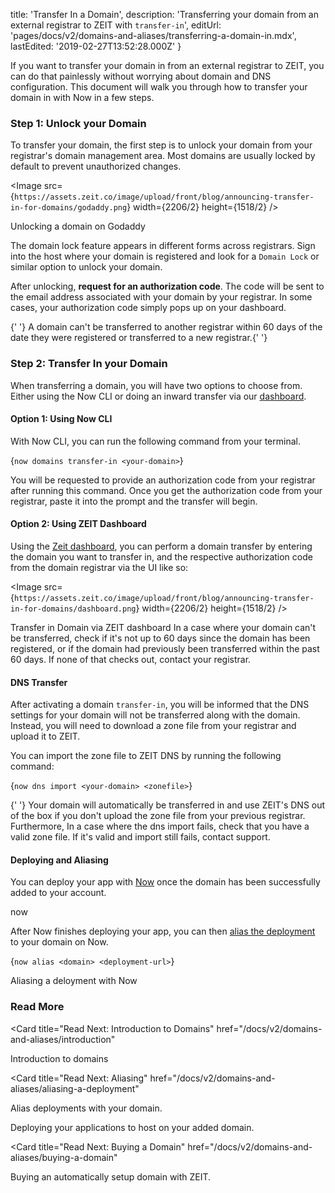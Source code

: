 
  title: 'Transfer In a Domain',
  description:
    'Transferring your domain from an external registrar to ZEIT with `transfer-in`',
  editUrl: 'pages/docs/v2/domains-and-aliases/transferring-a-domain-in.mdx',
  lastEdited: '2019-02-27T13:52:28.000Z'
}

If you want to transfer your domain in from an external registrar to ZEIT, you can do that painlessly without worrying about domain and DNS configuration. This document will walk you through how to transfer your domain in with Now in a few steps.

### Step 1: Unlock your Domain

To transfer your domain, the first step is to unlock your domain from your registrar's domain management area. Most domains are usually locked by default to prevent unauthorized changes.

<Image
  src={`https://assets.zeit.co/image/upload/front/blog/announcing-transfer-in-for-domains/godaddy.png`}
  width={2206/2}
  height={1518/2}
/>
<Caption>Unlocking a domain on Godaddy</Caption>

The domain lock feature appears in different forms across registrars. Sign into the host where your domain is registered and look for a `Domain Lock` or similar option to unlock your domain.

After unlocking, **request for an authorization code**. The code will be sent to the email address associated with your domain by your registrar. In some cases, your authorization code simply pops up on your dashboard.

<Note>
  {' '}
  A domain can't be transferred to another registrar within 60 days of the date
  they were registered or transferred to a new registrar.{' '}
</Note>

### Step 2: Transfer In your Domain

When transferring a domain, you will have two options to choose from. Either using the Now CLI or doing an inward transfer via our [dashboard](https://zeit.co/dashboard/domains).

#### Option 1: Using Now CLI

With Now CLI, you can run the following command from your terminal.

<TerminalInput>{`now domains transfer-in <your-domain>`}</TerminalInput>

You will be requested to provide an authorization code from your registrar after running this command. Once you get the authorization code from your registrar, paste it into the prompt and the transfer will begin.

#### Option 2: Using ZEIT Dashboard

Using the [Zeit dashboard](https://zeit.co/dashboard/domains), you can perform a domain transfer by entering the domain you want to transfer in, and the respective authorization code from the domain registrar via the UI like so:

<Image
  src={`https://assets.zeit.co/image/upload/front/blog/announcing-transfer-in-for-domains/dashboard.png`}
  width={2206/2}
  height={1518/2}
/>
<Caption>Transfer in Domain via ZEIT dashboard</Caption>

<Note>
  In a case where your domain can't be transferred, check if it's not up to 60
  days since the domain has been registered, or if the domain had previously
  been transferred within the past 60 days. If none of that checks out, contact
  your registrar.
</Note>

#### DNS Transfer

After activating a domain `transfer-in`, you will be informed that the DNS settings for your domain will not be transferred along with the domain. Instead, you will need to download a zone file from your registrar and upload it to ZEIT.

You can import the zone file to ZEIT DNS by running the following command:

<TerminalInput>{`now dns import <your-domain> <zonefile>`}</TerminalInput>

<Note>
  {' '}
  Your domain will automatically be transferred in and use ZEIT's DNS out of the
  box if you don't upload the zone file from your previous registrar.
  Furthermore, In a case where the dns import fails, check that you have a valid
  zone file. If it's valid and import still fails, contact support.
</Note>

#### Deploying and Aliasing

You can deploy your app with [Now](/docs/v2/getting-started/installation/) once the domain has been successfully added to your account.

<TerminalInput>now</TerminalInput>

After Now finishes deploying your app, you can then [alias the deployment](/docs/v2/domains-and-aliases/aliasing-a-domain) to your domain on Now.

<TerminalInput>{`now alias <domain> <deployment-url>`}</TerminalInput>
<Caption>Aliasing a deloyment with Now</Caption>

### Read More

<Card
  title="Read Next: Introduction to Domains"
  href="/docs/v2/domains-and-aliases/introduction"
>
  Introduction to domains
</Card>

<Card
  title="Read Next: Aliasing"
  href="/docs/v2/domains-and-aliases/aliasing-a-deployment"
>
  Alias deployments with your domain.
</Card>

<Card title="Read Next: Deploying Basics" href="/docs/v2/deployments/basics">
  Deploying your applications to host on your added domain.
</Card>

<Card
  title="Read Next: Buying a Domain"
  href="/docs/v2/domains-and-aliases/buying-a-domain"
>
  Buying an automatically setup domain with ZEIT.
</Card>

